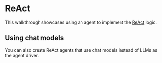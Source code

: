 # ReAct

This walkthrough showcases using an agent to implement the [ReAct](https://react-lm.github.io/) logic.


<Example/>

## Using chat models

You can also create ReAct agents that use chat models instead of LLMs as the agent driver.


<ChatExample/>
